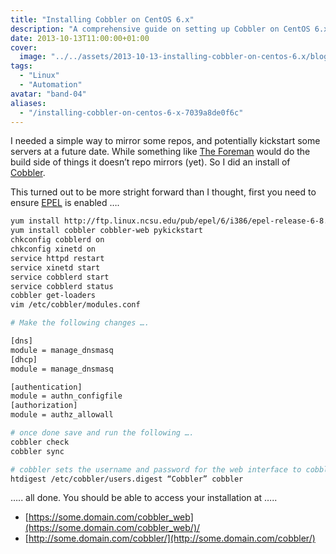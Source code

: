 ```yaml
---
title: "Installing Cobbler on CentOS 6.x"
description: "A comprehensive guide on setting up Cobbler on CentOS 6.x for mirroring repos and server kickstarts, including EPEL enablement and security setup."
date: 2013-10-13T11:00:00+01:00
cover:
  image: "../../assets/2013-10-13-installing-cobbler-on-centos-6.x/blog-cover-2013-10-13-installing-cobbler-on-centos-6.x.png"
tags:
  - "Linux"
  - "Automation"
avatar: "band-04"
aliases:
  - "/installing-cobbler-on-centos-6-x-7039a8de0f6c"
---
```


I needed a simple way to mirror some repos, and potentially kickstart some servers at a future date. While something like [The Foreman](http://theforeman.org) would do the build side of things it doesn’t repo mirrors (yet). So I did an install of [Cobbler](http://www.cobblerd.org).

This turned out to be more stright forward than I thought, first you need to ensure [EPEL](http://fedoraproject.org/wiki/EPEL) is enabled ….

```bash frame="terminal" title="Installing Cobbler on CentOS 6.x 1/1"
yum install http://ftp.linux.ncsu.edu/pub/epel/6/i386/epel-release-6-8.noarch.rpm
yum install cobbler cobbler-web pykickstart
chkconfig cobblerd on
chkconfig xinetd on
service httpd restart
service xinetd start
service cobblerd start
service cobblerd status
cobbler get-loaders
vim /etc/cobbler/modules.conf

# Make the following changes ….

[dns]
module = manage_dnsmasq
[dhcp]
module = manage_dnsmasq

[authentication]
module = authn_configfile
[authorization]
module = authz_allowall

# once done save and run the following ….
cobbler check
cobbler sync

# cobbler sets the username and password for the web interface to cobbler / cobbler, change that by running ….
htdigest /etc/cobbler/users.digest “Cobbler” cobbler
```


….. all done. You should be able to access your installation at …..

- [https://some.domain.com/cobbler_web](https://some.domain.com/cobbler_web/)/
- [http://some.domain.com/cobbler/](http://some.domain.com/cobbler/)
